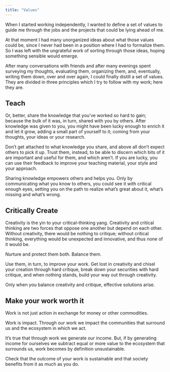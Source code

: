 ```yaml
---
title: "Values"
---
```


When I started working independently, I wanted to define a set of values to guide me through the jobs and the projects that could be lying ahead of me.

At that moment I had many unorganized ideas about what those values could be, since I never had been in a position where I had to formalize them. So I was left with the ungrateful work of sorting through those ideas, hoping something sensible would emerge.

After many conversations with friends and after many evenings spent surveying my thoughts, evaluating them, organizing them, and, eventually, writing them down, over and over again, I could finally distill a set of values. They are divided in three principles which I try to follow with my work; here they are.


## Teach

Or, better, share the knowledge that you've worked so hard to gain; because the bulk of it was, in turn, shared with you by others. After knowledge was given to you, you might have been lucky enough to enrich it and let it grow, adding a small part of yourself to it; coming from your thoughts, your ideas or your research. 

Don’t get attached to what knowledge you share, and above all don’t expect others to pick it up. Trust them, instead, to be able to discern which bits of it are important and useful for them, and which aren’t. If you are lucky, you can use their feedback to improve your teaching material, your style and your approach.

Sharing knowledge empowers others and helps you. Only by communicating what you know to others, you could see it with critical enough eyes, setting you on the path to realize what's great about it, what's missing and what's wrong.

## Critically Create

Creativity is the yin to your critical-thinking yang. Creativity and critical thinking are two forces that oppose one another but depend on each other. Without creativity, there would be nothing to critique; without critical thinking, everything would be unexpected and innovative, and thus none of it would be.

Nurture and protect them both. Balance them.

Use them, in turn, to improve your work. Get lost in creativity and chisel your creation through hard critique, break down your securities with hard critique, and when nothing stands, build your way out through creativity.

Only when you balance creativity and critique, effective solutions arise.

## Make your work worth it

Work is not just action in exchange for money or other commodities. 

Work is impact. Through our work we impact the communities that surround us and the ecosystem in which we act.

It’s true that through work we generate our income. But, if by generating income for ourselves we subtract equal or more value to the ecosystem that surrounds us, work becomes by definition unsustainable.

Check that the outcome of your work is sustainable and that society benefits from it as much as you do.
